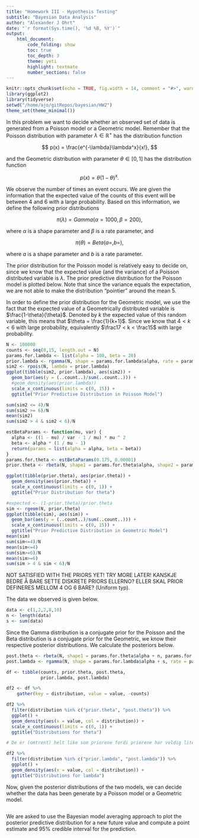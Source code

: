 ```yaml
---
title: "Homework III - Hypothesis Testing"
subtitle: "Bayesian Data Analysis"
author: "Alexander J Ohrt"
date: "`r format(Sys.time(), '%d %B, %Y')`"
output: 
    html_document:
        code_folding: show
        toc: true
        toc_depth: 3
        theme: yeti
        highlight: textmate
        number_sections: false
---
```


```r
knitr::opts_chunk$set(echo = TRUE, fig.width = 14, comment = "#>", warning = F)
library(ggplot2)
library(tidyverse)
setwd("/home/ajo/gitRepos/bayesian/HW2")
theme_set(theme_minimal())
```

In this problem we want to decide whether an observed set of data is generated from a Poisson model or a Geometric model. Remember that the Poisson distribution with parameter $\lambda \in \mathbb{R}^+$ has the distribution function

$$
  p(x) = \frac{e^{-\lambda}\lambda^x}{x!},
$$

and the Geometric distribution with parameter $\theta \in [0,1]$ has the distribution function 

$$
  p(x) = \theta(1-\theta)^x.
$$

We observe the number of times an event occurs. We are given the information that the expected value of the counts of this event will be between 4 and 6 with a large probability. Based on this information, we define the following prior distributions 

$$
  \pi(\lambda) = Gamma(\alpha = 1000, \beta = 200), 
$$

where $\alpha$ is a shape parameter and $\beta$ is a rate parameter, and 

$$
  \pi(\theta) = Beta(a = , b = ), 
$$

where $a$ is a shape parameter and $b$ is a rate parameter. 

The prior distribution for the Poisson model is relatively easy to decide on, since we know that the expected value (and the variance) of a Poisson distributed variable is $\lambda$. The prior predictive distribution for the Poisson model is plotted below. Note that since the variance equals the expectation, we are not able to make the distribution "pointier" around the mean 5. 

In order to define the prior distribution for the Geometric model, we use the fact that the expected value of a Geometrically distributed variable is $\frac{1-\theta}{\theta}$. Denoted by $k$ the expected value of this random variable, this means that $\theta = \frac{1}{k+1}$. Since we know that $4 < k < 6$ with large probability, equivalently $\frac17 < k < \frac15$ with large probability. 

```r
N <- 100000
counts <- seq(0,15, length.out = N)
params.for.lambda <- list(alpha = 100, beta = 20)
prior.lambda <- rgamma(N, shape = params.for.lambda$alpha, rate = params.for.lambda$beta)
sim2 <- rpois(N, lambda = prior.lambda)
ggplot(tibble(sim2, prior.lambda), aes(sim2)) +
  geom_bar(aes(y = (..count..)/sum(..count..))) +
  #geom_density(aes(prior.lambda)) 
  scale_x_continuous(limits = c(0, 15)) + 
  ggtitle("Prior Predictive Distribution in Poisson Model")

sum(sim2 <= 4)/N
sum(sim2 >= 6)/N
mean(sim2)
sum(sim2 > 4 & sim2 < 6)/N

estBetaParams <- function(mu, var) {
  alpha <- ((1 - mu) / var - 1 / mu) * mu ^ 2
  beta <- alpha * (1 / mu - 1)
  return(params = list(alpha = alpha, beta = beta))
}
params.for.theta <- estBetaParams(0.175, 0.00001)
prior.theta <- rbeta(N, shape1 = params.for.theta$alpha, shape2 = params.for.theta$beta)

ggplot(tibble(prior.theta), aes(prior.theta)) +
  geom_density(aes(prior.theta)) +
  scale_x_continuous(limits = c(0, 1)) + 
  ggtitle("Prior Distribution for theta")

#expected <- (1-prior.theta)/prior.theta
sim <- rgeom(N, prior.theta)
ggplot(tibble(sim), aes(sim)) +
  geom_bar(aes(y = (..count..)/sum(..count..))) + 
  scale_x_continuous(limits = c(0, 15)) + 
  ggtitle("Prior Predictive Distribution in Geometric Model")
mean(sim)
sum(sim<=4)/N
mean(sim<=4)
sum(sim>=6)/N
mean(sim>=6)
sum(sim > 4 & sim < 6)/N
```

NOT SATISFIED WITH THE PRIORS YET! TRY MORE LATER! KANSKJE BEDRE Å BARE SETTE DISKRETE PRIORS ELLERNO? ELLER SKAL PRIOR DEFINERES MELLOM 4 OG 6 BARE? (Uniform typ).

The data we observed is given below. 

```r
data <- c(1,2,2,8,10)
n <- length(data)
s <- sum(data)
```

Since the Gamma distribution is a conjugate prior for the Poisson and the Beta distribution is a conjugate prior for the Geometric, we know their respective posterior distributions. We calculate the posteriors below.

```r
post.theta <- rbeta(N, shape1 = params.for.theta$alpha + n, params.for.theta$beta + s)
post.lambda <- rgamma(N, shape = params.for.lambda$alpha + s, rate = params.for.lambda$beta + n)

df <- tibble(counts, prior.theta, post.theta,
             prior.lambda, post.lambda)

df2 <- df %>% 
    gather(key = distribution, value = value, -counts) 

df2 %>% 
  filter(distribution %in% c("prior.theta", "post.theta")) %>% 
  ggplot() +
  geom_density(aes(x = value, col = distribution)) +
  scale_x_continuous(limits = c(0, 1)) + 
  ggtitle("Distributions for theta")

# De er (omtrent) helt like som priorene fordi priorene har veldig lite varians!

df2 %>% 
  filter(distribution %in% c("prior.lambda", "post.lambda")) %>% 
  ggplot() +
  geom_density(aes(x = value, col = distribution)) +
  ggtitle("Distributions for lambda")
```

Now, given the posterior distributions of the two models, we can decide whether the data has been generate by a Poisson model or a Geometric model.

```r

```


We are asked to use the Bayesian model averaging approach to plot the posterior predictive distribution for a new future value and compute a point estimate and 95\% credible interval for the prediction. 


